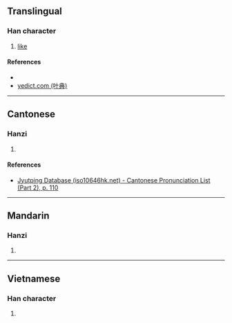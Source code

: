 {{character info/new}}
==Translingual==

===Han character===
{{Han char|rn=61|rad=心|as=13|sn=16|four=|canj=PBBE|ids=⿰忄愛}}

# [[like]]

====References====
* {{Han ref|kx=0406.141|hdz=42362.040|uh=61D3|ud=25043}}
* [http://yedict.com/htm/61/61D3.htm yedict.com (叶典)]

----

==Cantonese==

===Hanzi===
{{yue-hanzi|jyut=[[oi3]], [[ngoi3]]|y=oi3, ngoi3}}

# {{defn|lang=yue|sort=心13}}

====References====
* [http://www.iso10646hk.net/jp/document/download.jsp Jyutping Database (iso10646hk.net) - Cantonese Pronunciation List (Part 2), p. 110]

----

==Mandarin==

===Hanzi===
{{cmn-hanzi|pin=[[ài]] ([[ai4]])|wg=ai<sup>4</sup>}}

# {{defn|lang=cmn|sort=心13}}

----

==Vietnamese==

===Han character===
{{vi-readings|rs=心13|hanviet=áy}}

# {{defn|lang=vi|sort=心13}}